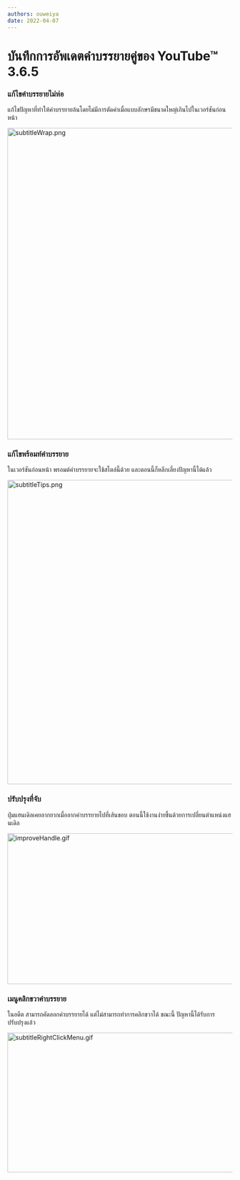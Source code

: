 ```yaml
---
authors: ouweiya
date: 2022-04-07
---
```





# บันทึกการอัพเดตคำบรรยายคู่ของ YouTube™ 3.6.5

 ### แก้ไขคำบรรยายไม่ห่อ

 แก้ไขปัญหาที่ทำให้คำบรรยายล้นโดยไม่มีการตัดคำเมื่อแบบอักษรมีขนาดใหญ่เกินไปในเวอร์ชันก่อนหน้า

<img src={subtitleWrap} alt="subtitleWrap.png" width="600" height="698" />

### แก้ไขพร้อมท์คำบรรยาย

ในเวอร์ชันก่อนหน้า พรอมต์คำบรรยายจะใช้สไตล์นี้ด้วย และตอนนี้ก็หลีกเลี่ยงปัญหานี้ได้แล้ว

<img src={subtitleTips} alt="subtitleTips.png" width="600" height="682" />

### ปรับปรุงที่จับ

ปุ่มแฮนเดิลเคยลากยากเมื่อลากคำบรรยายไปที่เส้นขอบ ตอนนี้ใช้งานง่ายขึ้นด้วยการเปลี่ยนตำแหน่งแฮนเดิล

<img src={improveHandle} alt="improveHandle.gif" width="600" height="338" />

### เมนูคลิกขวาคำบรรยาย

ในอดีต สามารถคัดลอกคำบรรยายได้ แต่ไม่สามารถทำการคลิกขวาได้ ขณะนี้ ปัญหานี้ได้รับการปรับปรุงแล้ว

<img src={subtitleRightClickMenu} alt="subtitleRightClickMenu.gif" width="600" height="313" />

<WebStore />